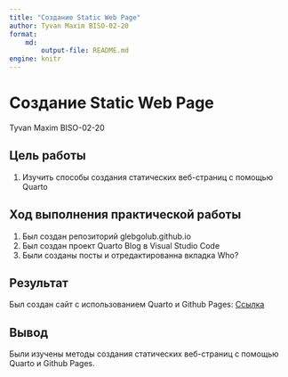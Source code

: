 ---
title: "Создание Static Web Page"
author: Tyvan Maxim BISO-02-20
format:
    md:
        output-file: README.md
engine: knitr
---
# Создание Static Web Page

Tyvan Maxim BISO-02-20

## Цель работы

1. Изучить способы создания статических веб-страниц с помощью Quarto

## Ход выполнения практической работы

1. Был создан репозиторий glebgolub.github.io
2. Был создан проект Quarto Blog в Visual Studio Code
3. Были созданы посты и отредактированна вкладка Who?

## Результат

Был создан сайт с использованием Quarto и Github Pages: [Ссылка](https://golubgleb.github.io/)

## Вывод

Были изучены методы создания статических веб-страниц с помощью Quarto и Github Pages.